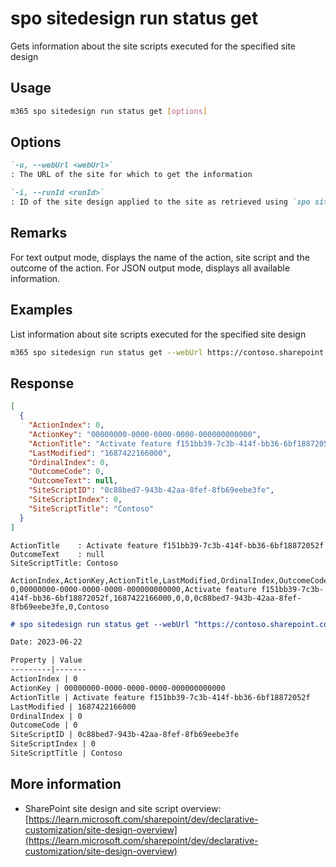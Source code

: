 
# spo sitedesign run status get

Gets information about the site scripts executed for the specified site design

## Usage

```sh
m365 spo sitedesign run status get [options]
```

## Options

```md definition-list
`-u, --webUrl <webUrl>`
: The URL of the site for which to get the information

`-i, --runId <runId>`
: ID of the site design applied to the site as retrieved using `spo sitedesign run list`
```

<Global />

## Remarks

For text output mode, displays the name of the action, site script and the outcome of the action. For JSON output mode, displays all available information.

## Examples

List information about site scripts executed for the specified site design

```sh
m365 spo sitedesign run status get --webUrl https://contoso.sharepoint.com/sites/team-a --runId b4411557-308b-4545-a3c4-55297d5cd8c8
```

## Response

<Tabs>
  <TabItem value="JSON">

  ```json
  [
    {
      "ActionIndex": 0,
      "ActionKey": "00000000-0000-0000-0000-000000000000",
      "ActionTitle": "Activate feature f151bb39-7c3b-414f-bb36-6bf18872052f",
      "LastModified": "1687422166000",
      "OrdinalIndex": 0,
      "OutcomeCode": 0,
      "OutcomeText": null,
      "SiteScriptID": "0c88bed7-943b-42aa-8fef-8fb69eebe3fe",
      "SiteScriptIndex": 0,
      "SiteScriptTitle": "Contoso"
    }
  ]
  ```

  </TabItem>
  <TabItem value="Text">

  ```text
  ActionTitle    : Activate feature f151bb39-7c3b-414f-bb36-6bf18872052f
  OutcomeText    : null
  SiteScriptTitle: Contoso
  ```

  </TabItem>
  <TabItem value="CSV">

  ```csv
  ActionIndex,ActionKey,ActionTitle,LastModified,OrdinalIndex,OutcomeCode,SiteScriptID,SiteScriptIndex,SiteScriptTitle
  0,00000000-0000-0000-0000-000000000000,Activate feature f151bb39-7c3b-414f-bb36-6bf18872052f,1687422166000,0,0,0c88bed7-943b-42aa-8fef-8fb69eebe3fe,0,Contoso
  ```

  </TabItem>
  <TabItem value="Markdown">

  ```md
  # spo sitedesign run status get --webUrl "https://contoso.sharepoint.com/teams/team1" --runId "8d41a2b7-ffb9-487c-994a-d25cf1b74f6a"

  Date: 2023-06-22

  Property | Value
  ---------|-------
  ActionIndex | 0
  ActionKey | 00000000-0000-0000-0000-000000000000
  ActionTitle | Activate feature f151bb39-7c3b-414f-bb36-6bf18872052f
  LastModified | 1687422166000
  OrdinalIndex | 0
  OutcomeCode | 0
  SiteScriptID | 0c88bed7-943b-42aa-8fef-8fb69eebe3fe
  SiteScriptIndex | 0
  SiteScriptTitle | Contoso
  ```

  </TabItem>
</Tabs>

## More information

- SharePoint site design and site script overview: [https://learn.microsoft.com/sharepoint/dev/declarative-customization/site-design-overview](https://learn.microsoft.com/sharepoint/dev/declarative-customization/site-design-overview)
